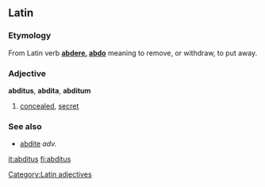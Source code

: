 ==Latin==

===Etymology===
From Latin verb '''[[abdere]], [[abdo]]''' meaning to remove, or withdraw, to put away.

===Adjective===
'''abditus''', '''abdita''', '''abditum'''

# [[concealed]], [[secret]]

===See also===
*[[abdite]] ''adv.''

[[it:abditus]]
[[fi:abditus]]

[[Category:Latin adjectives]]